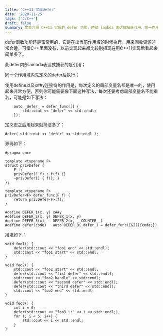 ```yaml
---
title: 'C++11 实现defer'
date: '2020-11-25'
tags: ['C/C++']
draft: false
summary: 文章介绍 C++11 实现的 defer 功能，内部 lambda 表达式捕获引用，同一作用域先定义后执行。通过 define 及连接符使局部变量名唯一，使用起来方便，给出源码及用法示例，如在不同函数中使用 defer 输出特定信息。 
---
```


defer函数功能还是蛮常用的，它是在出当前作用域的时候执行，用来回收资源非常合适，可惜C++里面没有，以前实现起来都比较别扭现在用C++11实现后看起来简单多了。

此defer内部lambda表达式捕获的是引用；  

同一个作用域内先定义的defer后执行；  

使用define以及x##y连接符的作用是，每次定义的局部变量名都是唯一的，使用起来非常方便，否则你可能需要像下面这种写法，每次还要考虑局部变量名不能重名，可能是如下写法：
```
    auto _defer_ = defer_func([] {
        std::cout << "defer" << std::endl;
    });
```
定义宏之后用起来就简洁多了：
```
defer( std::cout << "defer" << std::endl );
```

源码如下：
```
#pragma once

template <typename F>
struct privDefer {
    F f;
    privDefer(F f) : f(f) {}
    ~privDefer() { f(); }
};

template <typename F>
privDefer<F> defer_func(F f) {
    return privDefer<F>(f);
}

#define DEFER_1(x, y) x##y
#define DEFER_2(x, y) DEFER_1(x, y)
#define DEFER_3(x)    DEFER_2(x, __COUNTER__)
#define defer(code)   auto DEFER_3(_defer_) = defer_func([&](){code;})
```

用法如下：
```
void foo1() {
    defer(std::cout << "foo1 end" << std::endl);
    std::cout << "foo1 start" << std::endl;
}

void foo2() {
    std::cout << "foo2 start" << std::endl;
    defer(std::cout << "fist defer" << std::endl);
    std::cout << "foo2 handle" << std::endl;
    defer(std::cout << "second defer" << std::endl);
    defer(std::cout << "third defer" << std::endl);
    std::cout << "foo2 end" << std::endl;
}

void foo3() {
    int i = 0;
    defer(std::cout << "foo3 i:" << i << std::endl;);
    for (; i < 5; i++) {
        std::cout << i << std::endl;
    }
}
```
